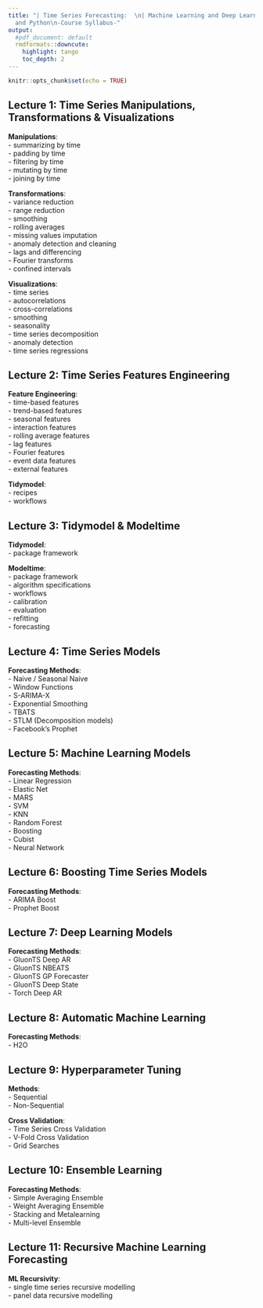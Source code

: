 ```yaml
---
title: "| Time Series Forecasting:  \n| Machine Learning and Deep Learning with R
  and Python\n-Course Syllabus-"
output:
  #pdf_document: default
  rmdformats::downcute:
    highlight: tango
    toc_depth: 2
---
```


```r
knitr::opts_chunk$set(echo = TRUE)
```


## Lecture 1: Time Series Manipulations, Transformations & Visualizations

**Manipulations**:  
- summarizing by time  
- padding by time  
- filtering by time  
- mutating by time  
- joining by time  

**Transformations**:   
- variance reduction  
- range reduction  
- smoothing  
- rolling averages  
- missing values imputation  
- anomaly detection and cleaning  
- lags and differencing  
- Fourier transforms  
- confined intervals  

**Visualizations**:  
- time series  
- autocorrelations  
- cross-correlations  
- smoothing  
- seasonality  
- time series decomposition  
- anomaly detection  
- time series regressions  


## Lecture 2: Time Series Features Engineering

**Feature Engineering**:  
- time-based features  
- trend-based features  
- seasonal features  
- interaction features  
- rolling average features  
- lag features  
- Fourier features  
- event data features  
- external features  

**Tidymodel**:  
- recipes  
- workflows  


## Lecture 3: Tidymodel & Modeltime

**Tidymodel**:  
- package framework  

**Modeltime**:  
- package framework  
- algorithm specifications  
- workflows  
- calibration  
- evaluation  
- refitting  
- forecasting  


## Lecture 4: Time Series Models

**Forecasting Methods**:  
- Naive / Seasonal Naive  
- Window Functions  
- S-ARIMA-X  
- Exponential Smoothing  
- TBATS  
- STLM (Decomposition models)  
- Facebook's Prophet  


## Lecture 5: Machine Learning Models

**Forecasting Methods**:  
- Linear Regression  
- Elastic Net  
- MARS  
- SVM  
- KNN  
- Random Forest  
- Boosting  
- Cubist  
- Neural Network  


## Lecture 6: Boosting Time Series Models

**Forecasting Methods**:  
- ARIMA Boost  
- Prophet Boost  


## Lecture 7: Deep Learning Models

**Forecasting Methods**:    
- GluonTS Deep AR   
- GluonTS NBEATS    
- GluonTS GP Forecaster  
- GluonTS Deep State  
- Torch Deep AR   


## Lecture 8: Automatic Machine Learning

**Forecasting Methods**:  
- H2O  


<!--
### Lecture 9: Bayesian Modelling

**Forecasting Methods**:  
- 
-->


## Lecture 9: Hyperparameter Tuning

**Methods**:    
- Sequential  
- Non-Sequential  

**Cross Validation**:  
- Time Series Cross Validation  
- V-Fold Cross Validation  
- Grid Searches  


## Lecture 10: Ensemble Learning

**Forecasting Methods**:  
- Simple Averaging Ensemble  
- Weight Averaging Ensemble  
- Stacking and Metalearning  
- Multi-level Ensemble  


## Lecture 11: Recursive Machine Learning Forecasting

**ML Recursivity**:  
- single time series recursive modelling  
- panel data recursive modelling


<!--
### Lecture 12: Panel Data Forecasting

**Forecasting Methods**:  
- Nested Forecasting 
- Global Modelling
- Hierarchical Time Series Forecasting


### Lecture 13: Spark Backend

**Sparlyr**:  
- single time series Spark workflow
- panel data Spark workflow
-->

